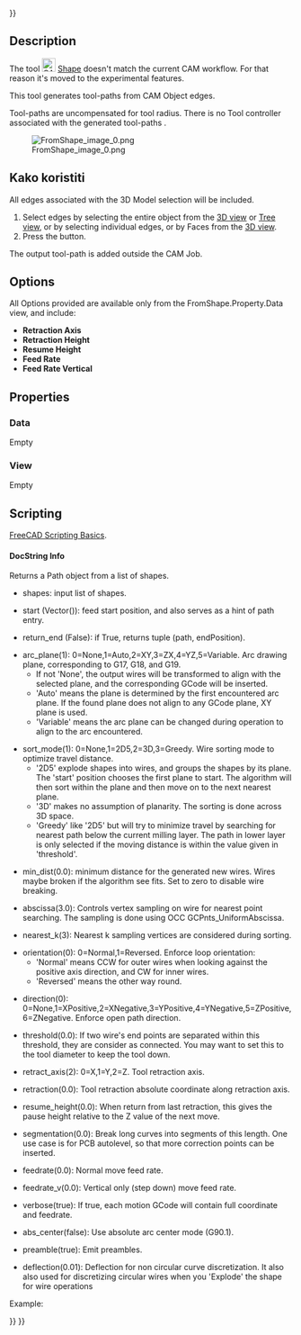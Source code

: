 <languages/>

{{VeryImportantMessage|To use this enable experimental feature you have to [[CAM_experimental|enable Experimental Features]]}}

{{UnfinishedDocu{{#translation:}}}}

{{Docnav
|[[CAM_Probe|Probe]]
|[[CAM_Copy|Copy]]
|[[CAM_Workbench|CAM]]
|IconL=CAM_Probe.svg
|IconR=CAM_Copy.svg
|IconC=Workbench_CAM.svg
}}

{{GuiCommand
|Name=CAM Shape
|MenuLocation=CAM → Supplemental Commands → From Shape
|Workbenches=[[CAM_Workbench|CAM]]
}}

==Description==

The tool [[Image:CAM_Shape.svg|24px]] [[CAM_Shape|Shape]] doesn't match the current CAM workflow. For that reason it's moved to the experimental features. 

This tool generates tool-paths from CAM Object edges. 

Tool-paths are uncompensated for tool radius. There is no Tool controller associated with the generated tool-paths .

[[File:FromShape_image_0.png]]

<span id="Usage"></span>
==Kako koristiti==

All edges associated with the 3D Model selection will be included.  
# Select edges by selecting the entire object from the [[3D_view|3D view]] or [[Tree_view|Tree view]], or by selecting individual edges, or by Faces from the [[3D_view|3D view]].
# Press the {{KEY|[[Image:CAM_Shape.svg|16px]] [[CAM_Shape|From Shape]]}} button.

The output tool-path is added outside the CAM Job.

==Options==

All Options provided are available only from the FromShape.Property.Data view, and include:
* '''Retraction Axis'''
* '''Retraction Height'''
* '''Resume Height'''
* '''Feed Rate'''
* '''Feed Rate Vertical'''

==Properties==

===Data===

Empty

===View===

Empty

==Scripting==

{{Emphasis|See also:}} [[FreeCAD_Scripting_Basics|FreeCAD Scripting Basics]].

====DocString Info====

Returns a Path object from a list of shapes.

* shapes: input list of shapes.

* start (Vector()): feed start position, and also serves as a hint of path entry.

* return_end (False): if True, returns tuple (path, endPosition).

* arc_plane(1): 0=None,1=Auto,2=XY,3=ZX,4=YZ,5=Variable. Arc drawing plane, corresponding to G17, G18, and G19.
**If not 'None', the output wires will be transformed to align with the selected plane, and the corresponding GCode will be inserted.
**'Auto' means the plane is determined by the first encountered arc plane. If the found plane does not align to any GCode plane, XY plane is used.
**'Variable' means the arc plane can be changed during operation to align to the arc encountered.

* sort_mode(1): 0=None,1=2D5,2=3D,3=Greedy. Wire sorting mode to optimize travel distance.
**'2D5' explode shapes into wires, and groups the shapes by its plane. The 'start' position chooses the first plane to start. The algorithm will then sort within the plane and then move on to the next nearest plane.
**'3D' makes no assumption of planarity. The sorting is done across 3D space.
**'Greedy' like '2D5' but will try to minimize travel by searching for nearest path below the current milling layer. The path in lower layer is only selected if the moving distance is within the value given in 'threshold'.

* min_dist(0.0): minimum distance for the generated new wires. Wires maybe broken if the algorithm see fits. Set to zero to disable wire breaking.

* abscissa(3.0): Controls vertex sampling on wire for nearest point searching. The sampling is done using OCC GCPnts_UniformAbscissa.

* nearest_k(3): Nearest k sampling vertices are considered during sorting.

* orientation(0): 0=Normal,1=Reversed. Enforce loop orientation:
**'Normal' means CCW for outer wires when looking against the positive axis direction, and CW for inner wires.
**'Reversed' means the other way round.

* direction(0): 0=None,1=XPositive,2=XNegative,3=YPositive,4=YNegative,5=ZPositive,6=ZNegative. Enforce open path direction.

* threshold(0.0): If two wire's end points are separated within this threshold, they are consider as connected. You may want to set this to the tool diameter to keep the tool down.

* retract_axis(2): 0=X,1=Y,2=Z. Tool retraction axis.

* retraction(0.0): Tool retraction absolute coordinate along retraction axis.

* resume_height(0.0): When return from last retraction, this gives the pause height relative to the Z value of the next move.

* segmentation(0.0): Break long curves into segments of this length. One use case is for PCB autolevel, so that more correction points can be inserted.

* feedrate(0.0): Normal move feed rate.

* feedrate_v(0.0): Vertical only (step down) move feed rate.

* verbose(true): If true, each motion GCode will contain full coordinate and feedrate.

* abs_center(false): Use absolute arc center mode (G90.1).

* preamble(true): Emit preambles.

* deflection(0.01): Deflection for non circular curve discretization. It also also used for discretizing circular wires when you 'Explode' the shape for wire operations

Example:

{{Code|code=
shapes = [Box.Shape]
Path.fromShapes(shapes, start=Vector(), return_end=False, arc_plane=1, sort_mode=1, min_dist=0.0, abscissa=3.0, nearest_k=3, orientation=0, direction=0, threshold=0.0, retract_axis=2, retraction=0.0, resume_height=0.0, segmentation=0.0, feedrate=0.0, feedrate_v=0.0, verbose=True, abs_center=False, preamble=True, deflection=0.01)
}}


{{Docnav
|[[CAM_Probe|Probe]]
|[[CAM_Copy|Copy]]
|[[CAM_Workbench|CAM]]
|IconL=CAM_Probe.svg
|IconR=CAM_Copy.svg
|IconC=Workbench_CAM.svg
}}

{{CAM_Tools_navi{{#translation:}}}}
{{Userdocnavi{{#translation:}}}}